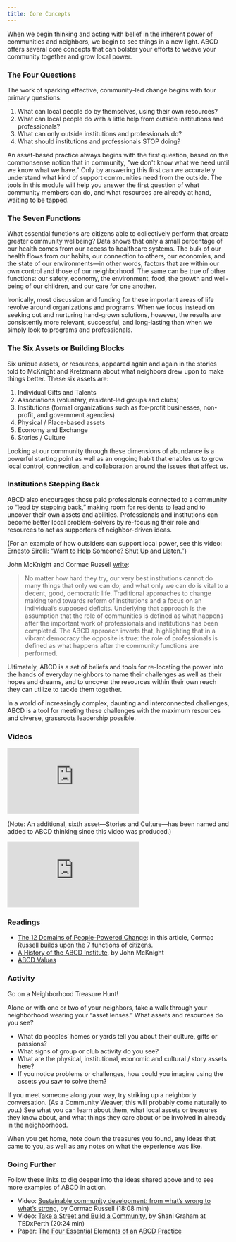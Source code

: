 ```yaml
---
title: Core Concepts
---
```


When we begin thinking and acting with belief in the inherent power of communities and neighbors, we begin to see things in a new light. ABCD offers several core concepts that can bolster your efforts to weave your community together and grow local power.

### The Four Questions

The work of sparking effective, community-led change begins with four primary questions:

1.  What can local people do by themselves, using their own resources?
2.  What can local people do with a little help from outside institutions and professionals?
3.  What can only outside institutions and professionals do?
4.  What should institutions and professionals STOP doing?

An asset-based practice always begins with the first question, based on the commonsense notion that in community, "we don't know what we need until we know what we have." Only by answering this first can we accurately understand what kind of support communities need from the outside. The tools in this module will help you answer the first question of what community members can do, and what resources are already at hand, waiting to be tapped.

### The Seven Functions

What essential functions are citizens able to collectively perform that create greater community wellbeing? Data shows that only a small percentage of our health comes from our access to healthcare systems. The bulk of our health flows from our habits, our connection to others, our economies, and the state of our environments—in other words, factors that are within our own control and those of our neighborhood. The same can be true of other functions: our safety, economy, the environment, food, the growth and well-being of our children, and our care for one another.

Ironically, most discussion and funding for these important areas of life revolve around organizations and programs. When we focus instead on seeking out and nurturing hand-grown solutions, however, the results are consistently more relevant, successful, and long-lasting than when we simply look to programs and professionals.

### The Six Assets or Building Blocks

Six unique assets, or resources, appeared again and again in the stories told to McKnight and Kretzmann about what neighbors drew upon to make things better. These six assets are:

1.  Individual Gifts and Talents
2.  Associations (voluntary, resident-led groups and clubs)
3.  Institutions (formal organizations such as for-profit businesses, non-profit, and government agencies)
4.  Physical / Place-based assets
5.  Economy and Exchange
6.  Stories / Culture

Looking at our community through these dimensions of abundance is a powerful starting point as well as an ongoing habit that enables us to grow local control, connection, and collaboration around the issues that affect us.

### Institutions Stepping Back

ABCD also encourages those paid professionals connected to a community to “lead by stepping back,” making room for residents to lead and to uncover their own assets and abilities. Professionals and institutions can become better local problem-solvers by re-focusing their role and resources to act as supporters of neighbor-driven ideas.

(For an example of how outsiders can support local power, see this video: [Ernesto Sirolli: “Want to Help Someone? Shut Up and Listen.”](https://www.ted.com/talks/ernesto_sirolli_want_to_help_someone_shut_up_and_listen))

John McKnight and Cormac Russell [write](https://www.nurturedevelopment.org/wp-content/uploads/2018/09/4_Essential_Elements_of_ABCD_Process.pdf):

> No matter how hard they try, our very best institutions cannot do many things that only we can do; and what only we can do is vital to a decent, good, democratic life. Traditional approaches to change making tend towards reform of institutions and a focus on an individual’s supposed deficits. Underlying that approach is the assumption that the role of communities is defined as what happens after the important work of professionals and institutions has been completed. The ABCD approach inverts that, highlighting that in a vibrant democracy the opposite is true: the role of professionals is defined as what happens after the community functions are performed.

Ultimately, ABCD is a set of beliefs and tools for re-locating the power into the hands of everyday neighbors to name their challenges as well as their hopes and dreams, and to uncover the resources within their own reach they can utilize to tackle them together.

In a world of increasingly complex, daunting and interconnected challenges, ABCD is a tool for meeting these challenges with the maximum resources and diverse, grassroots leadership possible.

### Videos

<Embed src="https://www.youtube.com/embed/8INtrPcskZ0"/>

(Note: An additional, sixth asset—Stories and Culture—has been named and added to ABCD thinking since this video was produced.)

<Embed src="https://www.youtube.com/embed/_muFMCLebZ4"/>

### Readings

- [The 12 Domains of People-Powered Change](https://www.nurturedevelopment.org/wp-content/uploads/2016/01/12domainsofPeoplePoweredChange.pdf): in this article, Cormac Russell builds upon the 7 functions of citizens.
- [A History of the ABCD Institute](https://resources.depaul.edu/abcd-institute/publications/Documents/A%20History%20of%20the%20ABCD%20Institute%20(1).pdf), by John McKnight
- [ABCD Values](https://resources.depaul.edu/abcd-institute/about/Pages/Values.aspx)

### Activity

Go on a Neighborhood Treasure Hunt!

Alone or with one or two of your neighbors, take a walk through your neighborhood wearing your “asset lenses.” What assets and resources do you see?

- What do peoples’ homes or yards tell you about their culture, gifts or passions?
- What signs of group or club activity do you see?
- What are the physical, institutional, economic and cultural / story assets here?
- If you notice problems or challenges, how could you imagine using the assets you saw to solve them?

If you meet someone along your way, try striking up a neighborly conversation. (As a Community Weaver, this will probably come naturally to you.) See what you can learn about them, what local assets or treasures they know about, and what things they care about or be involved in already in the neighborhood.

When you get home, note down the treasures you found, any ideas that came to you, as well as any notes on what the experience was like.

### Going Further

Follow these links to dig deeper into the ideas shared above and to see more examples of ABCD in action.

- Video: [Sustainable community development: from what’s wrong to what’s strong](https://www.youtube.com/watch?v=a5xR4QB1ADw), by Cormac Russell (18:08 min)
- Video: [Take a Street and Build a Community](https://www.youtube.com/watch?v=C1WSkXWSJac), by Shani Graham at TEDxPerth (20:24 min)
- Paper: [The Four Essential Elements of an ABCD Practice](https://www.nurturedevelopment.org/wp-content/uploads/2018/09/4_Essential_Elements_of_ABCD_Process.pdf)
